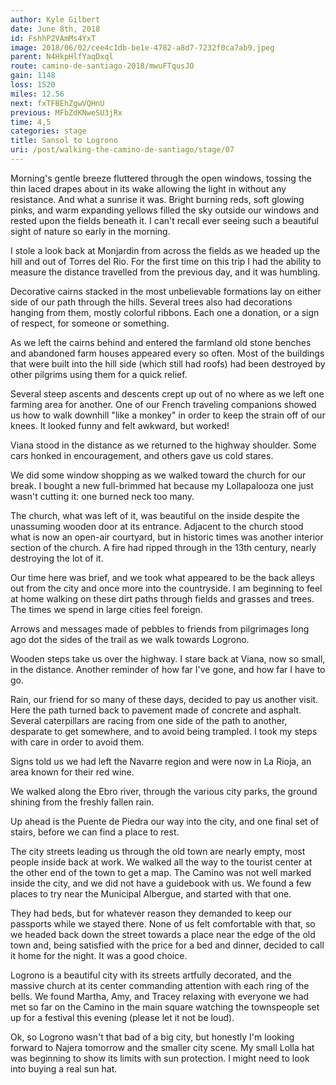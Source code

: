 ```yaml
---
author: Kyle Gilbert
date: June 8th, 2018
id: FshhP2VAmMs4YxT
image: 2018/06/02/cee4c1db-be1e-4782-a8d7-7232f0ca7ab9.jpeg
parent: N4HkpHlfYaqDxql
route: camino-de-santiago-2018/mwuFTqusJO
gain: 1148
loss: 1520
miles: 12.56
next: fxTFBEhZgwVQHnU
previous: MFbZdKNweSU3jRx
time: 4,5
categories: stage
title: Sansol to Logrono
uri: /post/walking-the-camino-de-santiago/stage/07
---
```


<Stats />

<Route />

Morning's gentle breeze fluttered through the open windows, tossing the thin
laced drapes about in its wake allowing the light in without any resistance.
And what a sunrise it was. Bright burning reds, soft glowing pinks, and warm
expanding yellows filled the sky outside our windows and rested upon the fields
beneath it. I can't recall ever seeing such a beautiful sight of nature so
early in the morning.

I stole a look back at Monjardin from across the fields as we headed up the hill
and out of Torres del Rio. For the first time on this trip I had the ability to
measure the distance travelled from the previous day, and it was humbling.

Decorative cairns stacked in the most unbelievable formations lay on either side
of our path through the hills. Several trees also had decorations hanging from
them, mostly colorful ribbons. Each one a donation, or a sign of respect, for
someone or something.

As we left the cairns behind and entered the farmland old stone benches and
abandoned farm houses appeared every so often. Most of the buildings that were
built into the hill side (which still had roofs) had been destroyed by other
pilgrims using them for a quick relief.

Several steep ascents and descents crept up out of no where as we left one
farming area for another. One of our French traveling companions showed us how
to walk downhill "like a monkey" in order to keep the strain off of our knees.
It looked funny and felt awkward, but worked!

Viana stood in the distance as we returned to the highway shoulder. Some cars
honked in encouragement, and others gave us cold stares.

We did some window shopping as we walked toward the church for our break. I
bought a new full-brimmed hat because my Lollapalooza one just wasn't cutting
it: one burned neck too many.

The church, what was left of it, was beautiful on the inside despite the
unassuming wooden door at its entrance. Adjacent to the church stood what is
now an open-air courtyard, but in historic times was another interior section
of the church. A fire had ripped through in the 13th century, nearly destroying
the lot of it.

Our time here was brief, and we took what appeared to be the back alleys out
from the city and once more into the countryside. I am beginning to feel at
home walking on these dirt paths through fields and grasses and trees. The
times we spend in large cities feel foreign.

Arrows and messages made of pebbles to friends from pilgrimages long ago dot the
sides of the trail as we walk towards Logrono.

Wooden steps take us over the highway. I stare back at Viana, now so small, in
the distance. Another reminder of how far I've gone, and how far I have to go.

Rain, our friend for so many of these days, decided to pay us another visit.
Here the path turned back to pavement made of concrete and asphalt. Several
caterpillars are racing from one side of the path to another, desparate to get
somewhere, and to avoid being trampled. I took my steps with care in order to
avoid them.

Signs told us we had left the Navarre region and were now in La Rioja, an area
known for their red wine.

We walked along the Ebro river, through the various city parks, the ground
shining from the freshly fallen rain.

Up ahead is the Puente de Piedra our way into the city, and one final set of
stairs, before we can find a place to rest.

The city streets leading us through the old town are nearly empty, most people
inside back at work. We walked all the way to the tourist center at the other
end of the town to get a map. The Camino was not well marked inside the city,
and we did not have a guidebook with us. We found a few places to try near the
Municipal Albergue, and started with that one.

They had beds, but for whatever reason they demanded to keep our passports while
we stayed there. None of us felt comfortable with that, so we headed back down
the street towards a place near the edge of the old town and, being satisfied
with the price for a bed and dinner, decided to call it home for the night. It
was a good choice.

Logrono is a beautiful city with its streets artfully decorated, and the massive
church at its center commanding attention with each ring of the bells. We found
Martha, Amy, and Tracey relaxing with everyone we had met so far on the Camino
in the main square watching the townspeople set up for a festival this evening
(please let it not be loud).

Ok, so Logrono wasn't that bad of a big city, but honestly I'm looking forward
to Najera tomorrow and the smaller city scene. My small Lolla hat was beginning
to show its limits with sun protection. I might need to look into buying a real
sun hat.

